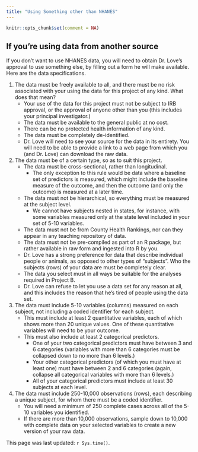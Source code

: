 ```yaml
---
title: "Using Something other than NHANES"
---
```


```r
knitr::opts_chunk$set(comment = NA)
```


## If you're using data from another source

If you don't want to use NHANES data, you will need to obtain Dr. Love's approval to use something else, by filling out a form he will make available. Here are the data specifications.

1. The data must be freely available to all, and there must be no risk associated with your using the data for this project of any kind. What does that mean?
    - Your use of the data for this project must not be subject to IRB approval, or the approval of anyone other than you (this includes your principal investigator.) 
    - The data must be available to the general public at no cost.
    - There can be no protected health information of any kind. 
    - The data must be completely de-identified.
    - Dr. Love will need to see your source for the data in its entirety. You will need to be able to provide a link to a web page from which you (and Dr. Love) can download the raw data.
2. The data must be of a certain type, so as to suit this project.
    - The data must be cross-sectional, rather than longitudinal.
        - The only exception to this rule would be data where a baseline set of predictors is measured, which might include the baseline measure of the outcome, and then the outcome (and only the outcome) is measured at a later time.
    - The data must not be hierarchical, so everything must be measured at the subject level.
        - We cannot have subjects nested in states, for instance, with some variables measured only at the state level included in your set of 5-10 variables.
    - The data must not be from County Health Rankings, nor can they appear in any teaching repository of data.
    - The data must not be pre-compiled as part of an R package, but rather available in raw form and ingested into R by you.
    - Dr. Love has a strong preference for data that describe individual people or animals, as opposed to other types of "subjects". Who the subjects (rows) of your data are must be completely clear.
    - The data you select must in all ways be suitable for the analyses required in Project B.
    - Dr. Love can refuse to let you use a data set for any reason at all, and this includes the reason that he's tired of people using the data set.
3. The data must include 5-10 variables (columns) measured on each subject, not including a coded identifier for each subject.
    - This must include at least 2 quantitative variables, each of which shows more than 20 unique values. One of these quantitative variables will need to be your outcome.
    - This must also include at least 2 categorical predictors.
        - One of your two categorical predictors must have between 3 and 6 categories (variables with more than 6 categories must be collapsed down to no more than 6 levels.)
        - Your other categorical predictors (of which you must have at least one) must have between 2 and 6 categories (again, collapse all categorical variables with more than 6 levels.)
        - All of your categorical predictors must include at least 30 subjects at each level.
4. The data must include 250-10,000 observations (rows), each describing a unique subject, for whom there must be a coded identifier.
    - You will need a minimum of 250 complete cases across all of the 5-10 variables you identified.
    - If there are more than 10,000 observations, sample down to 10,000 with complete data on your selected variables to create a new version of your raw data. 
    
    
This page was last updated: `r Sys.time()`.
